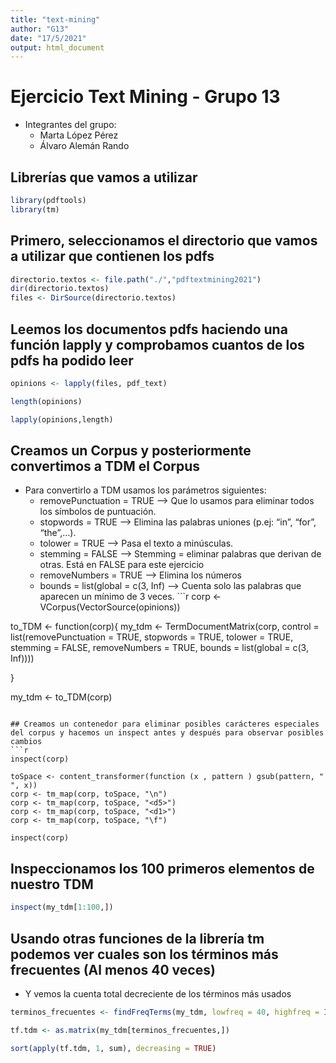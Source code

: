 ```yaml
---
title: "text-mining"
author: "G13"
date: "17/5/2021"
output: html_document
---
```



# Ejercicio Text Mining - Grupo 13
* Integrantes del grupo: 
  * Marta López Pérez
  * Álvaro Alemán Rando

## Librerías que vamos a utilizar
```r
library(pdftools)
library(tm)
```

## Primero, seleccionamos el directorio que vamos a utilizar que contienen los pdfs
```r
directorio.textos <- file.path("./","pdftextmining2021")
dir(directorio.textos)
files <- DirSource(directorio.textos)
```

## Leemos los documentos pdfs haciendo una función lapply y comprobamos cuantos de los pdfs ha podido leer
```r
opinions <- lapply(files, pdf_text)

length(opinions)

lapply(opinions,length)
```

## Creamos un Corpus y posteriormente convertimos a TDM el Corpus
* Para convertirlo a TDM usamos los parámetros siguientes: 
  * removePunctuation = TRUE --> Que lo usamos para eliminar todos los símbolos de puntuación.
  * stopwords = TRUE --> Elimina las palabras uniones (p.ej: "in", "for", "the",...).
  * tolower = TRUE --> Pasa el texto a minúsculas.
  * stemming = FALSE --> Stemming = eliminar palabras que derivan de otras. Está en FALSE para este ejercicio
  * removeNumbers = TRUE --> Elimina los números
  * bounds = list(global = c(3, Inf) --> Cuenta solo las palabras que aparecen un mínimo de 3 veces.
```r
corp <- VCorpus(VectorSource(opinions))

to_TDM <- function(corp){
  my_tdm <- TermDocumentMatrix(corp, 
                                  control = 
                                    list(removePunctuation = TRUE,
                                      stopwords = TRUE,
                                      tolower = TRUE,
                                      stemming = FALSE,
                                      removeNumbers = TRUE,
                                      bounds = list(global = c(3, Inf))))

}

my_tdm <- to_TDM(corp)
```

## Creamos un contenedor para eliminar posibles carácteres especiales del corpus y hacemos un inspect antes y después para observar posibles cambios
```r

inspect(corp)

toSpace <- content_transformer(function (x , pattern ) gsub(pattern, " ", x))
corp <- tm_map(corp, toSpace, "\n")
corp <- tm_map(corp, toSpace, "<d5>")
corp <- tm_map(corp, toSpace, "<d1>")
corp <- tm_map(corp, toSpace, "\f")

inspect(corp)
```


## Inspeccionamos los 100 primeros elementos de nuestro TDM
```r
inspect(my_tdm[1:100,])
```

## Usando otras funciones de la librería tm podemos ver cuales son los términos más frecuentes (Al menos 40 veces)
* Y vemos la cuenta total decreciente de los términos más usados
```r
terminos_frecuentes <- findFreqTerms(my_tdm, lowfreq = 40, highfreq = Inf)

tf.tdm <- as.matrix(my_tdm[terminos_frecuentes,])

sort(apply(tf.tdm, 1, sum), decreasing = TRUE)
```













